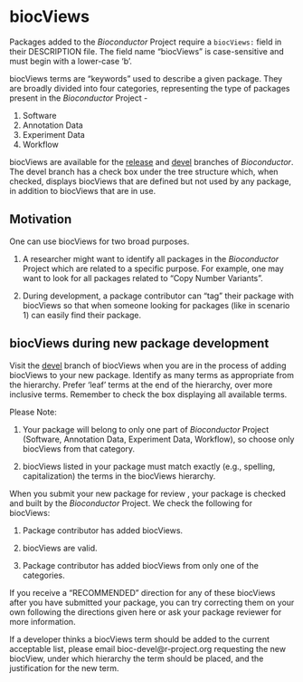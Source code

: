# biocViews

Packages added to the _Bioconductor_ Project require a `biocViews:`
field in their DESCRIPTION file.  The field name "biocViews" is
case-sensitive and must begin with a lower-case 'b'.

biocViews terms are "keywords" used to describe a given package. They
are broadly divided into four categories, representing the type of
packages present in the _Bioconductor_ Project -

1. Software
2. Annotation Data
3. Experiment Data
4. Workflow

biocViews are available for the [release][] and [devel][] branches of
_Bioconductor_. The devel branch has a check box under the tree
structure which, when checked, displays biocViews that are defined but
not used by any package, in addition to biocViews that are in use.

## Motivation

One can use biocViews for two broad purposes.

1. A researcher might want to identify all packages in the
   _Bioconductor_ Project which are related to a specific purpose.
   For example, one may want to look for all packages related to "Copy
   Number Variants".

2. During development, a package contributor can "tag" their package
   with biocViews so that when someone looking for packages (like in
   scenario 1) can easily find their package.

## biocViews during new package development

Visit the [devel][] branch of biocViews when you are in the process of
adding biocViews to your new package. Identify as many terms as
appropriate from the hierarchy. Prefer 'leaf' terms at the end of the
hierarchy, over more inclusive terms. Remember to check the box
displaying all available terms.

Please Note:

1. Your package will belong to only one part of _Bioconductor_ Project
   (Software, Annotation Data, Experiment Data, Workflow), so choose only
   biocViews from that category.

2. biocViews listed in your package must match exactly (e.g.,
   spelling, capitalization) the terms in the biocViews hierarchy.

When you submit your new package for review , your package is checked
and built by the _Bioconductor_ Project.  We check the following for
biocViews:

1. Package contributor has added biocViews.

2. biocViews are valid.

3. Package contributor has added biocViews from only one of the categories.

If you receive a "RECOMMENDED" direction for any of these biocViews
after you have submitted your package, you can try correcting them on
your own following the directions given here or ask your package
reviewer for more information.

If a developer thinks a biocViews term should be added to the current acceptable
list, please email bioc-devel@r-project.org requesting the new biocView, under
which hierarchy the term should be placed, and the justification for the new
term.

[release]: http://bioconductor.org/packages/release/BiocViews.html
[devel]: http://bioconductor.org/packages/devel/BiocViews.html



